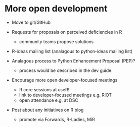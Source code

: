 # More open development

- Move to git/GitHub

- Requests for proposals on perceived deficiencies in R
  - community teams propose solutions
  
- R-ideas mailing list (analagous to python-ideas mailing list)

- Analagous process to Python Enhancement Proposal (PEP)?
   - process would be described in the dev guide.

- Encourage more open developer-focused meetings
   - R core sessions at useR!
   - link to developer-focused meetings e.g. RIOT
   - open attendance e.g. at DSC

- Post about any initiatives on R blog
   - promote via Forwards, R-Ladies, MiR

